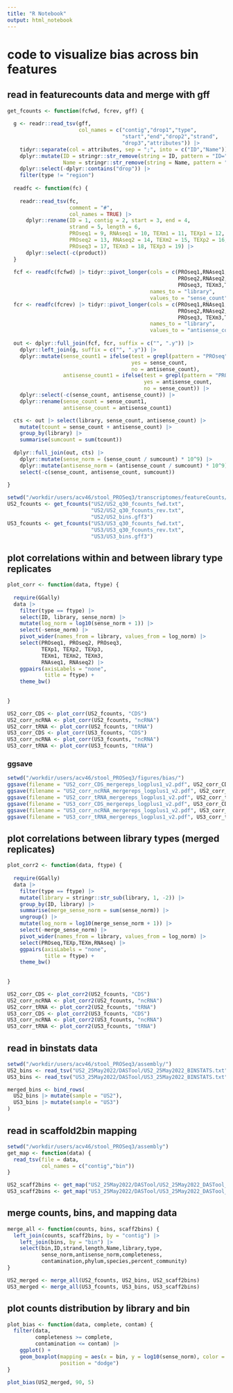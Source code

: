 ```yaml
---
title: "R Notebook"
output: html_notebook
---
```


# code to visualize bias across bin features

## read in featurecounts data and merge with gff
```r
get_fcounts <- function(fcfwd, fcrev, gff) {
  
  g <- readr::read_tsv(gff,
                       col_names = c("contig","drop1","type",
                                     "start","end","drop2","strand",
                                     "drop3","attributes")) |>
    tidyr::separate(col = attributes, sep = ";", into = c("ID","Name")) |>
    dplyr::mutate(ID = stringr::str_remove(string = ID, pattern = "ID="),
                  Name = stringr::str_remove(string = Name, pattern = "Name=")) |>
    dplyr::select(-dplyr::contains("drop")) |>
    filter(type != "region")
  
  readfc <- function(fc) {
    
    readr::read_tsv(fc,
                    comment = "#",
                    col_names = TRUE) |>
      dplyr::rename(ID = 1, contig = 2, start = 3, end = 4,
                    strand = 5, length = 6,
                    PROseq1 = 9, RNAseq1 = 10, TEXm1 = 11, TEXp1 = 12,
                    PROseq2 = 13, RNAseq2 = 14, TEXm2 = 15, TEXp2 = 16,
                    PROseq3 = 17, TEXm3 = 18, TEXp3 = 19) |>
      dplyr::select(-c(product))
  }
  
  fcf <- readfc(fcfwd) |> tidyr::pivot_longer(cols = c(PROseq1,RNAseq1,TEXm1,TEXp1,
                                                       PROseq2,RNAseq2,TEXm2,TEXp2,
                                                       PROseq3, TEXm3,TEXp3),
                                              names_to = "library",
                                              values_to = "sense_count")
  fcr <- readfc(fcrev) |> tidyr::pivot_longer(cols = c(PROseq1,RNAseq1,TEXm1,TEXp1,
                                                       PROseq2,RNAseq2,TEXm2,TEXp2,
                                                       PROseq3, TEXm3,TEXp3),
                                              names_to = "library",
                                              values_to = "antisense_count")
  
  out <- dplyr::full_join(fcf, fcr, suffix = c("", ".y")) |>
    dplyr::left_join(g, suffix = c("", ".y")) |>
    dplyr::mutate(sense_count1 = ifelse(test = grepl(pattern = "PROseq", x = library),
                                        yes = sense_count,
                                        no = antisense_count),
                  antisense_count1 = ifelse(test = grepl(pattern = "PROseq", x = library),
                                            yes = antisense_count,
                                            no = sense_count)) |>
    dplyr::select(-c(sense_count, antisense_count)) |>
    dplyr::rename(sense_count = sense_count1,
                  antisense_count = antisense_count1)

  cts <- out |> select(library, sense_count, antisense_count) |>
    mutate(tcount = sense_count + antisense_count) |> 
    group_by(library) |>
    summarise(sumcount = sum(tcount))
  
  dplyr::full_join(out, cts) |>
    dplyr::mutate(sense_norm = (sense_count / sumcount) * 10^9) |>
    dplyr::mutate(antisense_norm = (antisense_count / sumcount) * 10^9) |>
    select(-c(sense_count, antisense_count, sumcount))
  
}

setwd("/workdir/users/acv46/stool_PROSeq3/transcriptomes/featureCounts/")
US2_fcounts <- get_fcounts("US2/US2_q30_fcounts_fwd.txt",
                           "US2/US2_q30_fcounts_rev.txt",
                           "US2/US2_bins.gff3")
US3_fcounts <- get_fcounts("US3/US3_q30_fcounts_fwd.txt",
                           "US3/US3_q30_fcounts_rev.txt",
                           "US3/US3_bins.gff3")
```

## plot correlations within and between library type replicates
```r
plot_corr <- function(data, ftype) {
  
  require(GGally)
  data |>
    filter(type == ftype) |>
    select(ID, library, sense_norm) |>
    mutate(log_norm = log10(sense_norm + 1)) |>
    select(-sense_norm) |>
    pivot_wider(names_from = library, values_from = log_norm) |>
    select(PROseq1, PROseq2, PROseq3,
           TEXp1, TEXp2, TEXp3,
           TEXm1, TEXm2, TEXm3,
           RNAseq1, RNAseq2) |>
    ggpairs(axisLabels = "none",
            title = ftype) +
    theme_bw()
    
  
} 

US2_corr_CDS <- plot_corr(US2_fcounts, "CDS")
US2_corr_ncRNA <- plot_corr(US2_fcounts, "ncRNA")
US2_corr_tRNA <- plot_corr(US2_fcounts, "tRNA")
US3_corr_CDS <- plot_corr(US3_fcounts, "CDS")
US3_corr_ncRNA <- plot_corr(US3_fcounts, "ncRNA")
US3_corr_tRNA <- plot_corr(US3_fcounts, "tRNA")
```

### ggsave
```r
setwd("/workdir/users/acv46/stool_PROSeq3/figures/bias/")
ggsave(filename = "US2_corr_CDS_mergereps_logplus1_v2.pdf", US2_corr_CDS, width = 8, height = 8)
ggsave(filename = "US2_corr_ncRNA_mergereps_logplus1_v2.pdf", US2_corr_ncRNA, width = 8, height = 8)
ggsave(filename = "US2_corr_tRNA_mergereps_logplus1_v2.pdf", US2_corr_tRNA, width = 8, height = 8)
ggsave(filename = "US3_corr_CDS_mergereps_logplus1_v2.pdf", US3_corr_CDS, width = 8, height = 8)
ggsave(filename = "US3_corr_ncRNA_mergereps_logplus1_v2.pdf", US3_corr_ncRNA, width = 8, height = 8)
ggsave(filename = "US3_corr_tRNA_mergereps_logplus1_v2.pdf", US3_corr_tRNA, width = 8, height = 8)
```

## plot correlations between library types (merged replicates)
```r
plot_corr2 <- function(data, ftype) {
  
  require(GGally)
  data |>
    filter(type == ftype) |>
    mutate(library = stringr::str_sub(library, 1, -2)) |>
    group_by(ID, library) |>
    summarise(merge_sense_norm = sum(sense_norm)) |>
    ungroup() |>
    mutate(log_norm = log10(merge_sense_norm + 1)) |>
    select(-merge_sense_norm) |>
    pivot_wider(names_from = library, values_from = log_norm) |>
    select(PROseq,TEXp,TEXm,RNAseq) |>
    ggpairs(axisLabels = "none",
            title = ftype) +
    theme_bw()
    
  
} 

US2_corr_CDS <- plot_corr2(US2_fcounts, "CDS")
US2_corr_ncRNA <- plot_corr2(US2_fcounts, "ncRNA")
US2_corr_tRNA <- plot_corr2(US2_fcounts, "tRNA")
US3_corr_CDS <- plot_corr2(US3_fcounts, "CDS")
US3_corr_ncRNA <- plot_corr2(US3_fcounts, "ncRNA")
US3_corr_tRNA <- plot_corr2(US3_fcounts, "tRNA")
```

## read in binstats data
```r
setwd("/workdir/users/acv46/stool_PROSeq3/assembly/")
US2_bins <- read_tsv("US2_25May2022/DASTool/US2_25May2022_BINSTATS.txt", col_names = TRUE)
US3_bins <- read_tsv("US3_25May2022/DASTool/US3_25May2022_BINSTATS.txt", col_names = TRUE)

merged_bins <- bind_rows(
  US2_bins |> mutate(sample = "US2"),
  US3_bins |> mutate(sample = "US3")
)
```

## read in scaffold2bin mapping
```r
setwd("/workdir/users/acv46/stool_PROSeq3/assembly")
get_map <- function(data) {
  read_tsv(file = data,
           col_names = c("contig","bin"))
}

US2_scaff2bins <- get_map("US2_25May2022/DASTool/US2_25May2022_DASTool_scaffolds2bin.txt")
US3_scaff2bins <- get_map("US3_25May2022/DASTool/US3_25May2022_DASTool_scaffolds2bin.txt")
```

## merge counts, bins, and mapping data
```r
merge_all <- function(counts, bins, scaff2bins) {
  left_join(counts, scaff2bins, by = "contig") |>
    left_join(bins, by = "bin") |>
    select(bin,ID,strand,length,Name,library,type,
           sense_norm,antisense_norm,completeness,
           contamination,phylum,species,percent_community)
}

US2_merged <- merge_all(US2_fcounts, US2_bins, US2_scaff2bins)
US3_merged <- merge_all(US3_fcounts, US3_bins, US3_scaff2bins)
```

## plot counts distribution by library and bin
```r
plot_bias <- function(data, complete, contam) {
  filter(data,
         completeness >= complete,
         contamination <= contam) |>
    ggplot() +
    geom_boxplot(mapping = aes(x = bin, y = log10(sense_norm), color = library),
                 position = "dodge")
}

plot_bias(US2_merged, 90, 5)
```
